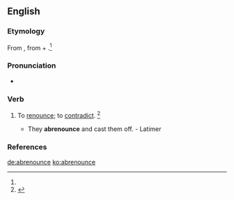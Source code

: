 ==English==

===Etymology===
From {{etyl|ML.|en}} {{term|abrenunciare|lang=la}}, from {{etyl|la|en}} {{term|ab-||from|lang=la}} + {{term|renuntio||revoke|lang=la}}.<ref name=SOED/>

===Pronunciation===
* {{a|US}} {{IPA|/ˌæb.ɹiˈnaʊnts/}}

===Verb===
{{en-verb|abrenounc|ing}}

# {{context|transitive|obsolete}} To [[renounce]]; to [[contradict]]. {{defdate|Attested from the mid 16th century until the mid 17th century.}}<ref name=SOED>{{reference-book | last = | first = | authorlink = | coauthors = | editor =Brown, Lesley | others = | title = The Shorter Oxford English Dictionary | origdate = | origyear = 1933| origmonth = | url = | format = | accessdate = | accessyear = | accessmonth = | edition = 5th | date = | year =2003| month = | publisher =Oxford University Press | location =Oxford, UK | language = | id = | doi = | isbn =978-0-19-860575-7 | lccn = | ol = | pages =8| chapter = | chapterurl = | quote =}}</ref>
#* They '''abrenounce''' and cast them off. - Latimer

===References===
<references/>

[[de:abrenounce]]
[[ko:abrenounce]]